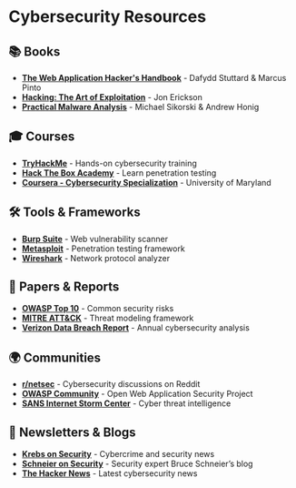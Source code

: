 # Cybersecurity Resources

## 📚 Books
- **[The Web Application Hacker's Handbook](https://www.amazon.com/Web-Application-Hackers-Handbook-Exploiting/dp/1118026470/)** - Dafydd Stuttard & Marcus Pinto
- **[Hacking: The Art of Exploitation](https://nostarch.com/hacking2.htm)** - Jon Erickson
- **[Practical Malware Analysis](https://nostarch.com/malware)** - Michael Sikorski & Andrew Honig

## 🎓 Courses
- **[TryHackMe](https://tryhackme.com/)** - Hands-on cybersecurity training
- **[Hack The Box Academy](https://academy.hackthebox.com/)** - Learn penetration testing
- **[Coursera - Cybersecurity Specialization](https://www.coursera.org/specializations/cyber-security)** - University of Maryland

## 🛠️ Tools & Frameworks
- **[Burp Suite](https://portswigger.net/burp)** - Web vulnerability scanner
- **[Metasploit](https://www.metasploit.com/)** - Penetration testing framework
- **[Wireshark](https://www.wireshark.org/)** - Network protocol analyzer

## 📑 Papers & Reports
- **[OWASP Top 10](https://owasp.org/www-project-top-ten/)** - Common security risks
- **[MITRE ATT&CK](https://attack.mitre.org/)** - Threat modeling framework
- **[Verizon Data Breach Report](https://enterprise.verizon.com/resources/reports/dbir/)** - Annual cybersecurity analysis

## 🌍 Communities
- **[r/netsec](https://www.reddit.com/r/netsec/)** - Cybersecurity discussions on Reddit
- **[OWASP Community](https://owasp.org/)** - Open Web Application Security Project
- **[SANS Internet Storm Center](https://isc.sans.edu/)** - Cyber threat intelligence

## 📢 Newsletters & Blogs
- **[Krebs on Security](https://krebsonsecurity.com/)** - Cybercrime and security news
- **[Schneier on Security](https://www.schneier.com/)** - Security expert Bruce Schneier’s blog
- **[The Hacker News](https://thehackernews.com/)** - Latest cybersecurity news
